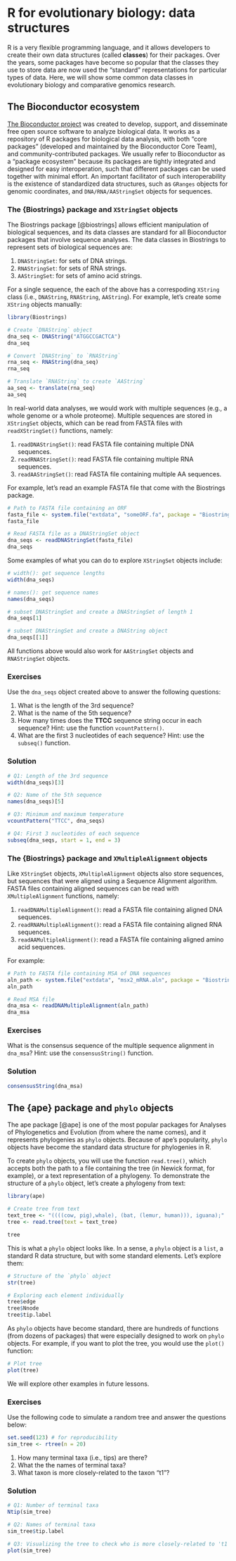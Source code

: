 
# R for evolutionary biology: data structures

R is a very flexible programming language, and it allows developers to
create their own data structures (called **classes**) for their packages.
Over the years, some packages have become so popular that the classes
they use to store data are now used the "standard" representations for
particular types of data. Here, we will show some common data classes in
evolutionary biology and comparative genomics research.

## The Bioconductor ecosystem

[The Bioconductor project](https://bioconductor.org/) was created to develop,
support, and disseminate free open source software to analyze biological data.
It works as a repository of R packages for biological data analysis, with
both "core packages" (developed and maintained by the Bioconductor Core Team),
and community-contributed packages. We usually refer to Bioconductor as a
"package ecosystem" because its packages are tightly integrated and designed
for easy interoperation, such that different packages can be used together
with minimal effort. An important facilitator of such interoperability is
the existence of standardized data structures, such as `GRanges` objects
for genomic coordinates, and `DNA/RNA/AAStringSet` objects for sequences.

### The {Biostrings} package and `XStringSet` objects

The Biostrings package [@biostrings] allows efficient manipulation of 
biological sequences, and its data classes are standard for all Bioconductor
packages that involve sequence analyses. The data classes in Biostrings to
represent sets of biological sequences are:

1. `DNAStringSet`: for sets of DNA strings.
2. `RNAStringSet`: for sets of RNA strings.
3. `AAStringSet`: for sets of amino acid strings.

For a single sequence, the each of the above has a correspoding `XString` class
(i.e., `DNAString`, `RNAString`, `AAString`). For example, let's create some
`XString` objects manually:

```r
library(Biostrings)

# Create `DNAString` object
dna_seq <- DNAString("ATGGCCGACTCA")
dna_seq

# Convert `DNAString` to `RNAString`
rna_seq <- RNAString(dna_seq)
rna_seq

# Translate `RNAString` to create `AAString`
aa_seq <- translate(rna_seq)
aa_seq
```

In real-world data analyses, we would work with multiple sequences (e.g., 
a whole genome or a whole proteome). Multiple sequences are stored 
in `XStringSet` objects, which can be read from FASTA files 
with `readXStringSet()` functions, namely:

1. `readDNAStringSet()`: read FASTA file containing multiple DNA sequences.
2. `readRNAStringSet()`: read FASTA file containing multiple RNA sequences. 
3. `readAAStringSet()`: read FASTA file containing multiple AA sequences.

For example, let's read an example FASTA file that come with the Biostrings
package.

```r
# Path to FASTA file containing an ORF
fasta_file <- system.file("extdata", "someORF.fa", package = "Biostrings")
fasta_file

# Read FASTA file as a DNAStringSet object
dna_seqs <- readDNAStringSet(fasta_file)
dna_seqs
```

Some examples of what you can do to explore `XStringSet` objects include:

```r
# width(): get sequence lengths
width(dna_seqs)

# names(): get sequence names
names(dna_seqs)

# subset DNAStringSet and create a DNAStringSet of length 1
dna_seqs[1]

# subset DNAStringSet and create a DNAString object
dna_seqs[[1]]
```

All functions above would also work for `AAStringSet` objects 
and `RNAStringSet` objects.


::: {.callout-tip}

### Exercises

Use the `dna_seqs` object created above to answer the following questions:

1. What is the length of the 3rd sequence?
2. What is the name of the 5th sequence?
3. How many times does the **TTCC** sequence string occur in each sequence?
Hint: use the function `vcountPattern()`.
4. What are the first 3 nucleotides of each sequence? 
Hint: use the `subseq()` function.

::: {.callout collapse="true" appearance="minimal"}

### Solution

```r
# Q1: Length of the 3rd sequence
width(dna_seqs)[3]

# Q2: Name of the 5th sequence
names(dna_seqs)[5]

# Q3: Minimum and maximum temperature
vcountPattern("TTCC", dna_seqs)

# Q4: First 3 nucleotides of each sequence
subseq(dna_seqs, start = 1, end = 3)
```

:::
:::


### The {Biostrings} package and `XMultipleAlignment` objects

Like `XStringSet` objects, `XMultipleAlignment` objects also store sequences,
but sequences that were aligned using a Sequence Alignment algorithm.
FASTA files containing aligned sequences can be read with 
`XMultipleAlignment` functions, namely:

1. `readDNAMultipleAlignment()`: read a FASTA file containing aligned DNA
sequences.
2. `readRNAMultipleAlignment()`: read a FASTA file containing aligned RNA
sequences.
3. `readAAMultipleAlignment()`: read a FASTA file containing aligned amino acid
sequences.


For example:

```r
# Path to FASTA file containing MSA of DNA sequences
aln_path <- system.file("extdata", "msx2_mRNA.aln", package = "Biostrings")
aln_path

# Read MSA file
dna_msa <- readDNAMultipleAlignment(aln_path)
dna_msa
```


::: {.callout-tip}

### Exercises

What is the consensus sequence of the multiple sequence alignment in `dna_msa`?
Hint: use the `consensusString()` function.

::: {.callout collapse="true" appearance="minimal"}

### Solution

```r
consensusString(dna_msa)
```

:::
:::



## The {ape} package and `phylo` objects

The ape package [@ape] is one of the most popular packages for Analyses
of Phylogenetics and Evolution (from where the name comes), and it
represents phylogenies as `phylo` objects. Because of ape's popularity,
`phylo` objects have become the standard data structure for phylogenies in R.

To create `phylo` objects, you will use the function `read.tree()`, which
accepts both the path to a file containing the tree (in Newick format,
for example), or a text representation of a phylogeny. To demonstrate
the structure of a `phylo` object, let's create a phylogeny from text:

```r
library(ape)

# Create tree from text
text_tree <- "((((cow, pig),whale), (bat, (lemur, human))), iguana);"
tree <- read.tree(text = text_tree)

tree
```

This is what a `phylo` object looks like. In a sense, a `phylo` object is a 
`list`, a standard R data structure, but with some standard elements. Let's
explore them:

```r
# Structure of the `phylo` object
str(tree)

# Exploring each element individually
tree$edge
tree$Nnode
tree$tip.label
```

As `phylo` objects have become standard, there are hundreds of functions
(from dozens of packages) that were especially designed to work on
`phylo` objects. For example, if you want to plot the tree, you would use
the `plot()` function:

```r
# Plot tree
plot(tree)
```

We will explore other examples in future lessons.


::: {.callout-tip}

### Exercises

Use the following code to simulate a random tree and answer the questions below:

```r
set.seed(123) # for reproducibility
sim_tree <- rtree(n = 20)
```

1. How many terminal taxa (i.e., tips) are there?
2. What the the names of terminal taxa?
3. What taxon is more closely-related to the taxon "t1"?


::: {.callout collapse="true" appearance="minimal"}

### Solution

```r
# Q1: Number of terminal taxa
Ntip(sim_tree)

# Q2: Names of terminal taxa
sim_tree$tip.label

# Q3: Visualizing the tree to check who is more closely-related to 't1'
plot(sim_tree)
```

:::
:::

